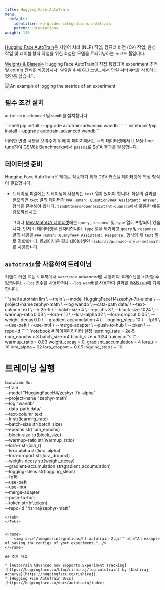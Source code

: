```yaml
---
title: Hugging Face AutoTrain
menu:
  default:
    identifier: ko-guides-integrations-autotrain
    parent: integrations
weight: 130
---
```


[Hugging Face AutoTrain](https://huggingface.co/docs/autotrain/index)은 자연어 처리 (NLP) 작업, 컴퓨터 비전 (CV) 작업, 음성 작업 및 테이블 형식 작업을 위한 최첨단 모델을 트레이닝하는 노코드 툴입니다.

[Weights & Biases](http://wandb.com/)는 Hugging Face AutoTrain에 직접 통합되어 experiment 추적 및 config 관리를 제공합니다. 실험을 위해 CLI 코맨드에서 단일 파라미터를 사용하는 것만큼 쉽습니다.

<Frame>
    <img src="/images/integrations/hf-autotrain-1.png" alt="An example of logging the metrics of an experiment"  />
</Frame>

## 필수 조건 설치

`autotrain-advanced` 및 `wandb`를 설치합니다.

<Tabs>
<Tab title="커맨드라인">
```shell
pip install --upgrade autotrain-advanced wandb
```
</Tab>
<Tab title="노트북">
```notebook
!pip install --upgrade autotrain-advanced wandb
```
</Tab>
</Tabs>

이러한 변경 사항을 보여주기 위해 이 페이지에서는 수학 데이터셋에서 LLM을 fine-tune하여 [GSM8k Benchmarks](https://github.com/openai/grade-school-math)에서 `pass@1`로 SoTA 결과를 달성합니다.

## 데이터셋 준비

Hugging Face AutoTrain은 제대로 작동하기 위해 CSV 커스텀 데이터셋에 특정 형식이 필요합니다.

- 트레이닝 파일에는 트레이닝에 사용되는 `text` 열이 있어야 합니다. 최상의 결과를 얻으려면 `text` 열의 데이터가 `### Human: Question?### Assistant: Answer.` 형식을 준수해야 합니다. [`timdettmers/openassistant-guanaco`](https://huggingface.co/datasets/timdettmers/openassistant-guanaco)에서 훌륭한 예를 검토하십시오.

    그러나 [MetaMathQA 데이터셋](https://huggingface.co/datasets/meta-math/MetaMathQA)에는 `query`, `response` 및 `type` 열이 포함되어 있습니다. 먼저 이 데이터셋을 전처리합니다. `type` 열을 제거하고 `query` 및 `response` 열의 내용을 `### Human: Query?### Assistant: Response.` 형식의 새 `text` 열로 결합합니다. 트레이닝은 결과 데이터셋인 [`rishiraj/guanaco-style-metamath`](https://huggingface.co/datasets/rishiraj/guanaco-style-metamath)를 사용합니다.

## `autotrain`을 사용하여 트레이닝

커맨드 라인 또는 노트북에서 `autotrain` advanced를 사용하여 트레이닝을 시작할 수 있습니다. `--log` 인수를 사용하거나 `--log wandb`를 사용하여 결과를 [W&B run](/ko/models/runs/)에 기록합니다.

<Tabs>
<Tab title="커맨드라인">
```shell
autotrain llm \
    --train \
    --model HuggingFaceH4/zephyr-7b-alpha \
    --project-name zephyr-math \
    --log wandb \
    --data-path data/ \
    --text-column text \
    --lr 2e-5 \
    --batch-size 4 \
    --epochs 3 \
    --block-size 1024 \
    --warmup-ratio 0.03 \
    --lora-r 16 \
    --lora-alpha 32 \
    --lora-dropout 0.05 \
    --weight-decay 0.0 \
    --gradient-accumulation 4 \
    --logging_steps 10 \
    --fp16 \
    --use-peft \
    --use-int4 \
    --merge-adapter \
    --push-to-hub \
    --token <huggingface-token> \
    --repo-id <huggingface-repository-address>
```
</Tab>
<Tab title="노트북">
```notebook
# 하이퍼파라미터 설정
learning_rate = 2e-5
num_epochs = 3
batch_size = 4
block_size = 1024
trainer = "sft"
warmup_ratio = 0.03
weight_decay = 0.
gradient_accumulation = 4
lora_r = 16
lora_alpha = 32
lora_dropout = 0.05
logging_steps = 10

# 트레이닝 실행
!autotrain llm \
    --train \
    --model "HuggingFaceH4/zephyr-7b-alpha" \
    --project-name "zephyr-math" \
    --log "wandb" \
    --data-path data/ \
    --text-column text \
    --lr str(learning_rate) \
    --batch-size str(batch_size) \
    --epochs str(num_epochs) \
    --block-size str(block_size) \
    --warmup-ratio str(warmup_ratio) \
    --lora-r str(lora_r) \
    --lora-alpha str(lora_alpha) \
    --lora-dropout str(lora_dropout) \
    --weight-decay str(weight_decay) \
    --gradient-accumulation str(gradient_accumulation) \
    --logging-steps str(logging_steps) \
    --fp16 \
    --use-peft \
    --use-int4 \
    --merge-adapter \
    --push-to-hub \
    --token str(hf_token) \
    --repo-id "rishiraj/zephyr-math"
```
</Tab>
</Tabs>


<Frame>
    <img src="/images/integrations/hf-autotrain-2.gif" alt="An example of saving the configs of your experiment."  />
</Frame>

## 추가 자료

* [AutoTrain Advanced now supports Experiment Tracking](https://huggingface.co/blog/rishiraj/log-autotrain) by [Rishiraj Acharya](https://huggingface.co/rishiraj).
* [Hugging Face AutoTrain Docs](https://huggingface.co/docs/autotrain/index)
